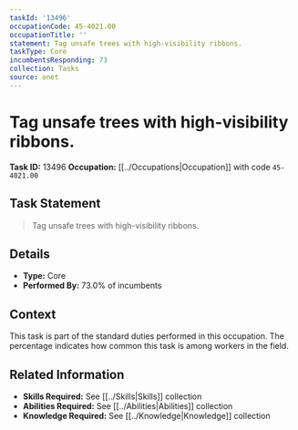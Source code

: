 ```yaml
---
taskId: '13496'
occupationCode: 45-4021.00
occupationTitle: ''
statement: Tag unsafe trees with high-visibility ribbons.
taskType: Core
incumbentsResponding: 73
collection: Tasks
source: onet
---
```

# Tag unsafe trees with high-visibility ribbons.

**Task ID:** 13496
**Occupation:** [[../Occupations|Occupation]] with code `45-4021.00`

## Task Statement

> Tag unsafe trees with high-visibility ribbons.

## Details

- **Type:** Core
- **Performed By:** 73.0% of incumbents

## Context

This task is part of the standard duties performed in this occupation. The percentage indicates how common this task is among workers in the field.

## Related Information

- **Skills Required:** See [[../Skills|Skills]] collection
- **Abilities Required:** See [[../Abilities|Abilities]] collection
- **Knowledge Required:** See [[../Knowledge|Knowledge]] collection
